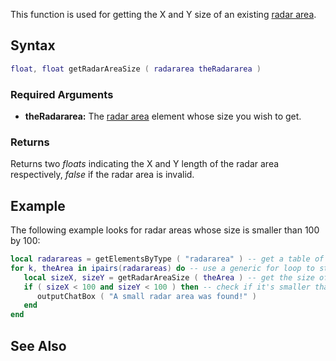  
{{Server client function}}
This function is used for getting the X and Y size of an existing [[/radararea.md|radar area]].

==Syntax== 
<syntaxhighlight lang="lua">
float, float getRadarAreaSize ( radararea theRadararea )              
</syntaxhighlight> 
{{OOP||[[/radararea.md|radararea]]:getSize}}

===Required Arguments=== 
*'''theRadararea:''' The [[/radararea.md|radar area]] element whose size you wish to get.

===Returns===
Returns two ''floats'' indicating the X and Y length of the radar area respectively, ''false'' if the radar area is invalid.

==Example==
The following example looks for radar areas whose size is smaller than 100 by 100:
<syntaxhighlight lang="lua">
local radarareas = getElementsByType ( "radararea" ) -- get a table of radararea elements
for k, theArea in ipairs(radarareas) do -- use a generic for loop to step through each of the elements
   local sizeX, sizeY = getRadarAreaSize ( theArea ) -- get the size of the radar area
   if ( sizeX < 100 and sizeY < 100 ) then -- check if it's smaller than 100 by 100
      outputChatBox ( "A small radar area was found!" )
   end
end
</syntaxhighlight>

==See Also==
{{Radar area functions}}